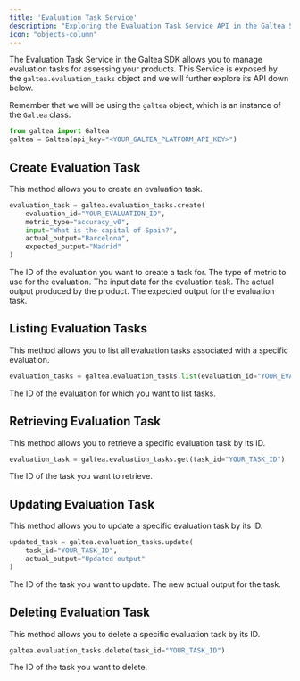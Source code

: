 ```yaml
---
title: 'Evaluation Task Service'
description: "Exploring the Evaluation Task Service API in the Galtea SDK"
icon: "objects-column"
---
```


The Evaluation Task Service in the Galtea SDK allows you to manage evaluation tasks for assessing your products.
This Service is exposed by the `galtea.evaluation_tasks` object and we will further explore its API down below.

Remember that we will be using the `galtea` object, which is an instance of the `Galtea` class.
```python
from galtea import Galtea
galtea = Galtea(api_key="<YOUR_GALTEA_PLATFORM_API_KEY>")
```

## Create Evaluation Task

This method allows you to create an evaluation task.

```python
evaluation_task = galtea.evaluation_tasks.create(
    evaluation_id="YOUR_EVALUATION_ID",
    metric_type="accuracy_v0",
    input="What is the capital of Spain?",
    actual_output="Barcelona",
    expected_output="Madrid"
)
```

<ResponseField name="evaluation_id" type="string" required>
  The ID of the evaluation you want to create a task for.
</ResponseField>

<ResponseField name="metric_type" type="string" required>
  The type of metric to use for the evaluation.
</ResponseField>

<ResponseField name="input" type="string" required>
  The input data for the evaluation task.
</ResponseField>

<ResponseField name="actual_output" type="string" required>
  The actual output produced by the product.
</ResponseField>

<ResponseField name="expected_output" type="string">
  The expected output for the evaluation task.
</ResponseField>

## Listing Evaluation Tasks

This method allows you to list all evaluation tasks associated with a specific evaluation.

```python
evaluation_tasks = galtea.evaluation_tasks.list(evaluation_id="YOUR_EVALUATION_ID")
```

<ResponseField name="evaluation_id" type="string" required>
  The ID of the evaluation for which you want to list tasks.
</ResponseField>

## Retrieving Evaluation Task

This method allows you to retrieve a specific evaluation task by its ID.

```python
evaluation_task = galtea.evaluation_tasks.get(task_id="YOUR_TASK_ID")
```

<ResponseField name="task_id" type="string" required>
  The ID of the task you want to retrieve.
</ResponseField>

## Updating Evaluation Task

This method allows you to update a specific evaluation task by its ID.

```python
updated_task = galtea.evaluation_tasks.update(
    task_id="YOUR_TASK_ID",
    actual_output="Updated output"
)
```

<ResponseField name="task_id" type="string" required>
  The ID of the task you want to update.
</ResponseField>

<ResponseField name="actual_output" type="string">
  The new actual output for the task.
</ResponseField>

## Deleting Evaluation Task

This method allows you to delete a specific evaluation task by its ID.

```python
galtea.evaluation_tasks.delete(task_id="YOUR_TASK_ID")
```

<ResponseField name="task_id" type="string" required>
  The ID of the task you want to delete.
</ResponseField>


